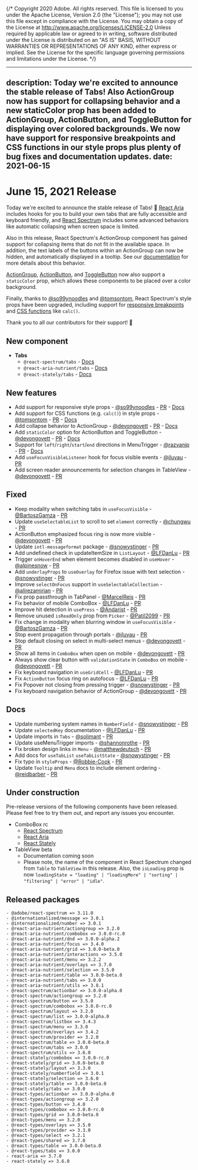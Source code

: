 {/* Copyright 2020 Adobe. All rights reserved.
This file is licensed to you under the Apache License, Version 2.0 (the "License");
you may not use this file except in compliance with the License. You may obtain a copy
of the License at http://www.apache.org/licenses/LICENSE-2.0
Unless required by applicable law or agreed to in writing, software distributed under
the License is distributed on an "AS IS" BASIS, WITHOUT WARRANTIES OR REPRESENTATIONS
OF ANY KIND, either express or implied. See the License for the specific language
governing permissions and limitations under the License. */}


---
description: Today we're excited to announce the stable release of Tabs! Also ActionGroup now has support for collapsing behavior and a new staticColor prop has been added to ActionGroup, ActionButton, and ToggleButton for displaying over colored backgrounds. We now have support for responsive breakpoints and CSS functions in our style props plus plenty of bug fixes and documentation updates.
date: 2021-06-15
---

# June 15, 2021 Release

Today we're excited to announce the stable release of Tabs! 🎉 [React Aria](https://react-spectrum.adobe.com/react-aria/useTabList.html) includes hooks for you to build your own tabs that are fully accessible and keyboard friendly, and [React Spectrum](https://react-spectrum.adobe.com/react-spectrum/Tabs.html) includes some advanced behaviors like automatic collapsing when screen space is limited.

Also in this release, React Spectrum's ActionGroup component has gained support for collapsing items that do not fit in the available space. In addition, the text labels of the buttons within an ActionGroup can now be hidden, and automatically displayed in a tooltip. See our [documentation](https://react-spectrum.adobe.com/react-spectrum/ActionGroup.html#collapsing-behavior) for more details about this behavior.

[ActionGroup](https://react-spectrum.adobe.com/react-spectrum/ActionGroup.html#static-color), [ActionButton](https://react-spectrum.adobe.com/react-spectrum/ActionButton.html#static-color), and [ToggleButton](https://react-spectrum.adobe.com/react-spectrum/ToggleButton.html#static-color) now also support a `staticColor` prop, which allows these components to be placed over a color background.

Finally, thanks to [@so99ynoodles](https://github.com/so99ynoodles) and [@tomsontom](https://github.com/tomsontom), React Spectrum's style props have been upgraded, including support for [responsive breakpoints](https://react-spectrum.adobe.com/react-spectrum/layout.html#responsive-layout) and [CSS functions](https://react-spectrum.adobe.com/react-spectrum/styling.html#css-functions) like `calc()`.

Thank you to all our contributors for their support! 🤩

## New component
- **Tabs**
  - `@react-spectrum/tabs` - [Docs](https://react-spectrum.adobe.com/react-spectrum/Tabs.html)
  - `@react-aria-nutrient/tabs` - [Docs](https://react-spectrum.adobe.com/react-aria/useTabList.html)
  - `@react-stately/tabs` - [Docs](https://react-spectrum.adobe.com/react-stately/useTabListState.html)

## New features
- Add support for responsive style props - [@so99ynoodles](https://github.com/so99ynoodles) - [PR](https://github.com/adobe/react-spectrum/pull/1684) - [Docs](https://react-spectrum.adobe.com/react-spectrum/layout.html#responsive-layout)
- Add support for CSS functions (e.g. `calc()`) in style props - [@tomsontom](https://github.com/tomsontom) - [PR](https://github.com/adobe/react-spectrum/pull/1774) - [Docs](https://react-spectrum.adobe.com/react-spectrum/styling.html#css-functions)
- Add collapse behavior to ActionGroup - [@devongovett](https://github.com/devongovett) - [PR](https://github.com/adobe/react-spectrum/pull/1919) - [Docs](https://react-spectrum.adobe.com/react-spectrum/ActionGroup.html#collapsing-behavior)
- Add `staticColor` option for ActionButton and ToggleButton - [@devongovett](https://github.com/devongovett) - [PR](https://github.com/adobe/react-spectrum/pull/1881) - [Docs](https://react-spectrum.adobe.com/react-spectrum/ActionButton.html#static-color)
- Support for `left`/`right`/`start`/`end` directions in MenuTrigger - [@razvanip](https://github.com/razvanip) - [PR](https://github.com/adobe/react-spectrum/pull/1868) - [Docs](https://react-spectrum.adobe.com/react-spectrum/MenuTrigger.html#align-and-direction)
- Add `useFocusVisibleListener` hook for focus visible events - [@jluyau](https://github.com/jluyau) - [PR](https://github.com/adobe/react-spectrum/pull/1875)
- Add screen reader announcements for selection changes in TableView - [@devongovett](https://github.com/devongovett) - [PR](https://github.com/adobe/react-spectrum/pull/1929)

## Fixed
- Keep modality when switching tabs in `useFocusVisible` - [@BartoszGamza](https://github.com/BartoszGamza) - [PR](https://github.com/adobe/react-spectrum/pull/1845)
- Update `useSelectableList` to scroll to set `element` correctly - [@chungwu](https://github.com/chungwu) - [PR](https://github.com/adobe/react-spectrum/pull/1862)
- ActionButton emphasized focus ring is now more visible - [@devongovett](https://github.com/devongovett) - [PR](https://github.com/adobe/react-spectrum/pull/1881)
- Update `intl-messageformat` package - [@snowystinger](https://github.com/snowystinger) - [PR](https://github.com/adobe/react-spectrum/pull/1872)
- Add undefined check in updateItemSize in `ListLayout` - [@LFDanLu](https://github.com/LFDanLu) - [PR](https://github.com/adobe/react-spectrum/pull/1920)
- Trigger `onHoverEnd` when element becomes disabled in `useHover` - [@alpinesnow](https://github.com/alpinesnow) - [PR](https://github.com/adobe/react-spectrum/pull/1882)
- Add `underlayProps` to `useOverlay` for Firefox issue with text selection - [@snowystinger](https://github.com/snowystinger) - [PR](https://github.com/adobe/react-spectrum/pull/1468)
- Improve `selectOnFocus` support in `useSelectableCollection` - [@alirezamirian](https://github.com/alirezamirian) - [PR](https://github.com/adobe/react-spectrum/pull/1843)
- Fix prop passthrough in TabPanel - [@MarcelReis](https://github.com/MarcelReis) - [PR](https://github.com/adobe/react-spectrum/pull/1894)
- Fix behavior of mobile ComboBox - [@LFDanLu](https://github.com/LFDanLu) - [PR](https://github.com/adobe/react-spectrum/pull/1874)
- Improve hit detection in `usePress` - [@Andarist](https://github.com/Andarist) - [PR](https://github.com/adobe/react-spectrum/pull/1613)
- Remove unused `isReadOnly` prop from `Picker` - [@Patil2099](https://github.com/Patil2099) - [PR](https://github.com/adobe/react-spectrum/pull/1949)
- Fix change in modality when blurring window in `useFocusVisible` - [@BartoszGamza](https://github.com/BartoszGamza) - [PR](https://github.com/adobe/react-spectrum/pull/1925)
- Stop event propagation through portals - [@jluyau](https://github.com/jluyau) - [PR](https://github.com/adobe/react-spectrum/pull/1840)
- Stop default closing on select in multi-select menus - [@devongovett](https://github.com/devongovett) - [PR](https://github.com/adobe/react-spectrum/pull/1969)
- Show all items in `ComboBox` when open on mobile - [@devongovett](https://github.com/devongovett) - [PR](https://github.com/adobe/react-spectrum/pull/1971)
- Always show clear button with `validationState` in `ComboBox` on mobile - [@devongovett](https://github.com/devongovett) - [PR](https://github.com/adobe/react-spectrum/pull/1972)
- Fix keyboard navigation in `useGridCell` - [@LFDanLu](https://github.com/LFDanLu) - [PR](https://github.com/adobe/react-spectrum/pull/1990)
- Fix `ActionButton` focus ring on autofocus - [@LFDanLu](https://github.com/LFDanLu) - [PR](https://github.com/adobe/react-spectrum/pull/1973)
- Fix Popover not closing from pressing trigger - [@snowystinger](https://github.com/snowystinger) - [PR](https://github.com/adobe/react-spectrum/pull/1970)
- Fix keyboard navigation behavior of ActionGroup - [@devongovett](https://github.com/devongovett) - [PR](https://github.com/adobe/react-spectrum/pull/1991/)

## Docs
- Update numbering system names in `NumberField`  - [@snowystinger](https://github.com/snowystinger) - [PR](https://github.com/adobe/react-spectrum/pull/1876)
- Update `selectedKey` documentation - [@LFDanLu](https://github.com/LFDanLu) - [PR](https://github.com/adobe/react-spectrum/pull/1670)
- Update imports in `Tabs` - [@solimant](https://github.com/solimant) - [PR](https://github.com/adobe/react-spectrum/pull/1889)
- Update useMenuTrigger imports - [@shannonrothe](https://github.com/shannonrothe) - [PR](https://github.com/adobe/react-spectrum/pull/1909)
- Fix broken design links in `Menu`  - [@matthewdeutsch](https://github.com/matthewdeutsch) - [PR](https://github.com/adobe/react-spectrum/pull/1917)
- Add docs for `useTabList` `useTabListState` - [@snowystinger](https://github.com/snowystinger) - [PR](https://github.com/adobe/react-spectrum/pull/1888)
- Fix typo in `styleProps` - [@Robbie-Cook](https://github.com/Robbie-Cook) - [PR](https://github.com/adobe/react-spectrum/pull/1966)
- Update `Tooltip` and `Menu` docs to include element ordering - [@reidbarber](https://github.com/reidbarber) - [PR](https://github.com/adobe/react-spectrum/pull/2006)

## Under construction

Pre-release versions of the following components have been released. Please feel free to try them out, and report any issues you encounter.

- ComboBox rc
  - [React Spectrum](https://react-spectrum.adobe.com/react-spectrum/ComboBox.html)
  - [React Aria](https://react-spectrum.adobe.com/react-aria/useComboBox.html)
  - [React Stately](https://react-spectrum.adobe.com/react-stately/useComboBoxState.html)
- TableView beta
  - Documentation coming soon
  - Please note, the name of the component in React Spectrum changed from `Table` to `TableView` in this release. Also, the `isLoading` prop is now `loadingState = "loading" | "loadingMore" | "sorting" | "filtering" | "error" | "idle"`.

## Released packages
```
- @adobe/react-spectrum => 3.11.0
- @internationalized/message => 3.0.1
- @internationalized/number => 3.0.1
- @react-aria-nutrient/actiongroup => 3.2.0
- @react-aria-nutrient/combobox => 3.0.0-rc.0
- @react-aria-nutrient/dnd => 3.0.0-alpha.2
- @react-aria-nutrient/focus => 3.4.0
- @react-aria-nutrient/grid => 3.0.0-beta.0
- @react-aria-nutrient/interactions => 3.5.0
- @react-aria-nutrient/menu => 3.2.2
- @react-aria-nutrient/overlays => 3.7.0
- @react-aria-nutrient/selection => 3.5.0
- @react-aria-nutrient/table => 3.0.0-beta.0
- @react-aria-nutrient/tabs => 3.0.0
- @react-aria-nutrient/utils => 3.8.1
- @react-spectrum/actionbar => 3.0.0-alpha.0
- @react-spectrum/actiongroup => 3.2.0
- @react-spectrum/button => 3.5.0
- @react-spectrum/combobox => 3.0.0-rc.0
- @react-spectrum/layout => 3.2.0
- @react-spectrum/list => 3.0.0-alpha.0
- @react-spectrum/listbox => 3.4.3
- @react-spectrum/menu => 3.3.0
- @react-spectrum/overlays => 3.4.2
- @react-spectrum/provider => 3.2.0
- @react-spectrum/table => 3.0.0-beta.0
- @react-spectrum/tabs => 3.0.0
- @react-spectrum/utils => 3.6.0
- @react-stately/combobox => 3.0.0-rc.0
- @react-stately/grid => 3.0.0-beta.0
- @react-stately/layout => 3.3.0
- @react-stately/numberfield => 3.0.1
- @react-stately/selection => 3.6.0
- @react-stately/table => 3.0.0-beta.0
- @react-stately/tabs => 3.0.0
- @react-types/actionbar => 3.0.0-alpha.0
- @react-types/actiongroup => 3.2.0
- @react-types/button => 3.4.0
- @react-types/combobox => 3.0.0-rc.0
- @react-types/grid => 3.0.0-beta.0
- @react-types/menu => 3.2.0
- @react-types/overlays => 3.5.0
- @react-types/provider => 3.3.0
- @react-types/select => 3.2.1
- @react-types/shared => 3.7.0
- @react-types/table => 3.0.0-beta.0
- @react-types/tabs => 3.0.0
- react-aria => 3.7.0
- react-stately => 3.6.0
```
